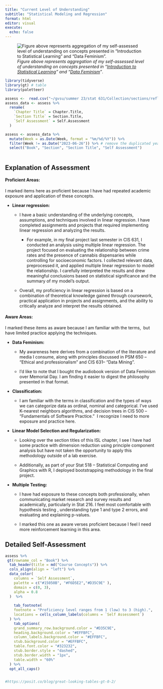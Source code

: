 ```yaml
---
title: "Current Level of Understanding"
subtitle: "Statistical Modeling and Regression" 
format: html
editor: visual
execute:
  echo: false
---
```


![*Figure above represents aggregation of my self-assessed level of understanding on concepts presented in "[Introduction to Statistical Learning](https://www.statlearning.com/){target="_blank"}" and "[Data Feminism](https://data-feminism.mitpress.mit.edu/){target="_blank"}"*.](images/knowledge_stellar.png)

```r
library(tidyverse)
library(gt) # table
library(paletteer)

```

```r
assess <-  read.csv("~/gvsu/summer 23/stat 631/Collection/sections/reflections/knowledge/assessment.csv")
assess_data <- assess %>% 
  rename(
    `Chapter Title` = Chapter.Title,
    `Section Title` = Section.Title,
    `Self Assessment` = Self.Assessment
  ) 

assess <- assess_data %>%
  mutate(Week = as.Date(Week, format = "%m/%d/%Y")) %>%
  filter(Week != as.Date("2023-06-26")) %>% # remove the duplicated year
  select("Book", "Section", "Section Title", "Self Assessment")
   

```

## Explanation of Assessment

#### **Proficient Areas:**

I marked items here as proficient because I have had repeated academic exposure and application of these concepts.

-   **Linear regression:**

    -   I have a basic understanding of the underlying concepts, assumptions, and techniques involved in linear regression. I have completed assignments and projects that required implementing linear regression and analyzing the results.

        -   For example, in my final project last semester in CIS 631, I conducted an analysis using multiple linear regression. The project focused on evaluating the relationship between crime rates and the presence of cannabis dispensaries while controlling for socioeconomic factors. I collected relevant data, preprocessed it, and applied multiple linear regression to model the relationship. I carefully interpreted the results and drew meaningful conclusions based on statistical significance and the summary of my model's output.

    -   Overall, my proficiency in linear regression is based on a combination of theoretical knowledge gained through coursework, practical application in projects and assignments, and the ability to critically analyze and interpret the results obtained.

#### **Aware Areas:**

I marked these items as aware because I am familiar with the terms,  but have limited practice applying the techniques.

-   **Data Feminism:**

    -   My awareness here derives from a combination of the literature and media I consume, along with principles discussed in PSM 650 -- "Ethical and professionalism" and CIS 631-- "Data Mining".

    -   I'd like to note that I bought the audiobook version of Data Feminism over Memorial Day. I am finding it easier to digest the philosophy presented in that format. 

-   **Classification:**

    -   I am familiar with the terms in classification and the types of ways we can categorize data as ordinal, nominal and categorical. I've used K-nearest neighbors algorithms, and decision trees in CIS 500 -- "Fundamentals of Software Practice."  I recognize I need to more exposure and practice here.

-   **Linear Model Selection and Regularization:**

    -   Looking over the section titles of this ISL chapter, I see I have had some practice with dimension reduction using principle component analysis but have not taken the opportunity to apply this methodology outside of a lab exercise.

    -   Additionally, as part of your Stat 518 -- Statistical Computing and Graphics with R, I deployed bootstrapping methodology in the final project.

-   **Multiple Testing:**

    -   I have had exposure to these concepts both professionally, when communicating market research and survey results and academically, particularly in Stat 216. I feel most comfortable with hypothesis testing , understanding type 1 and type 2 errors, and evaluating and explaining p-values.

    -   I marked this one as aware verses proficient because I feel I need more reinforcement learning in this area.

## Detailed Self-Assessment

```r

assess %>% 
 gt(rowname_col = "Book") %>%
  tab_header(title = md("Course Concepts")) %>% 
  cols_align(align = "left") %>% 
  data_color(
    columns = `Self Assessment`,
    palette = c("#15050B", "#F6D5E2","#D35C9E" ),
    domain = c(0, 3),
    alpha = 0.8
  )  %>% 
  
    tab_footnote(
    footnote = "Proficiency level ranges from 1 (low) to 3 (high).",
    locations = cells_column_labels(columns = `Self Assessment`)
  ) %>% 
    tab_options(
    grand_summary_row.background.color = "#D35C9E",
    heading.background.color = "#EFFBFC",
    column_labels.background.color = "#EFFBFC",
    stub.background.color = "#EFFBFC",
    table.font.color = "#323232",
    stub.border.style = "dashed",
    stub.border.width = "1px",
    table.width = "60%"
  ) %>%
  opt_all_caps()


#https://posit.co/blog/great-looking-tables-gt-0-2/

```
